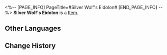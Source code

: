 <%-- [PAGE_INFO]
PageTitle=#Silver Wolf's Eidolon#
[END_PAGE_INFO] --%>
{{Item Infobox
|title       = Silver Wolf's Eidolon
|id          = 11006
|image       = Item Silver Wolf's Eidolon.png
|type        = 
|invCategory = 
|rarity      = 5
|effect      = Material for raising Silver Wolf's Eidolon Level.
|description = 
}}
'''Silver Wolf's Eidolon''' is a [[Item]].

==Other Languages==
{{Other Languages
|en   = Silver Wolf's Eidolon
|zhs  = 【银狼】的星魂
|zht  = 【銀狼】的星魂
|ja   = 「銀狼」の星魂
|ko   = [은랑]의 성혼
|es   = Eidolon de Silver Wolf
|fr   = Eidolon de Louve d'argent
|ru   = Эйдолон Серебряного Волка
|th   = Eidolon ของ Silver Wolf
|vi   = Tinh Hồn Sói Bạc
|de   = Silberwolfs Eidolon
|id   = Silver Wolf's Eidolon
|pt   = Eidolon de Loba Prateada
}}

==Change History==
{{Change History|2.0}}